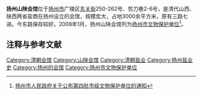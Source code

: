 {{文物保护单位
| 级别 = 市县级
| 省名 = 江苏省
| 市/县名 = 扬州市
| 图片 = 
| 名称 = 扬州山陕会馆
| 编号 = 82
| 分类 = 古建筑
| 时代 = [[清|清]]
| 所在 = 广陵区[[东关街|东关街]]
| 登录 = 2008年1月
}}
'''扬州山陕会馆'''位于[[扬州市|扬州市]]广陵区[[东关街|东关街]]250-262号、剪刀巷2-6号，是清代山西、陕西两省盐商在扬州设立的会馆，规模宏大，占地3000余平方米，原有三路七进。今东路保存较好。2008年1月，扬州山陕会馆列为[[扬州市文物保护单位|扬州市文物保护单位]]<ref>[http://www.yangzhou.gov.cn/gb/zwgk/zfwj/2008-01/1200641224.shtml 扬州市人民政府关于公布第四批市级文物保护单位的通知]{{dead link|date=2017年12月 |bot=InternetArchiveBot |fix-attempted=yes }}</ref>。

== 注释与参考文献 ==
<div class="references-small">
<references />
</div>

{{各地山陕会馆}}
[[Category:清朝会馆|Category:清朝会馆]]
[[Category:山陕会馆|Category:山陕会馆]]
[[Category:清朝盐业|Category:清朝盐业]]
[[Category:扬州盐业史|Category:扬州盐业史]]
[[Category:扬州的会馆|Category:扬州的会馆]]
[[Category:扬州市文物保护单位|Category:扬州市文物保护单位]]